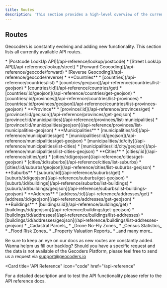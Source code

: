 ```yaml
---
title: Routes
description: 'This section provides a high-level overview of the currently available routes.'
---
```


## Routes
Geocoders is constantly evolving and adding new functionality. This section lists all currently available API routes.

<Tabs>
  <Tab title="Postcode">
    * [Postcode LookUp API](/api-reference/lookup/postcode)
    * [Street LookUp API](/api-reference/lookup/street)
  </Tab>
  <Tab title="Geocoding">
    * [Forward Geocoding](/api-reference/geocode/forward)
    * [Reverse Geocoding](/api-reference/geocode/reverse)
  </Tab>
  <Tab title="Boundaries">
    * **Countries**
      * [countries](/api-reference/countries/list)
      * [countries/geojson](/api-reference/countries/list-geojson)
      * [countries/:id](/api-reference/countries/get)
      * [countries/:id/geojson](/api-reference/countries/get-geojson)
      * [countries/:id/provinces](/api-reference/countries/list-provinces)
      * [countries/:id/provinces/geojson](/api-reference/countries/list-provinces-geojson)
    * **Province**
      * [province/:id](/api-reference/provinces/get)
      * [province/:id/geojson](/api-reference/provinces/get-geojson)
      * [province/:id/municipalities](/api-reference/provinces/list-municipalities)
      * [province/:id/municipalities/geojson](/api-reference/provinces/list-municipalities-geojson)
    * **Municipalities**
      * [municipalities/:id](/api-reference/municipalities/get)
      * [municipalities/:id/geojson](/api-reference/municipalities/get-geojson)
      * [municipalities/:id/city](/api-reference/municipalities/list-cities)
      * [municipalities/:id/city/geojson](/api-reference/municipalities/list-cities-geojson)
    * **Cities**
      * [cities/:id](/api-reference/cities/get)
      * [cities/:id/geojson](/api-reference/cities/get-geojson)
      * [cities/:id/suburbs](/api-reference/cities/list-suburbs)
      * [cities/:id/suburbs/geojson](/api-reference/cities/list-suburbs-geojson)
    * **Suburbs**
      * [suburb/:id](/api-reference/suburbs/get)
      * [suburb/:id/geojson](/api-reference/suburbs/get-geojson)
      * [suburb/:id/buildings](/api-reference/suburbs/list-buildings)
      * [suburb/:id/buildings/geojson](/api-reference/suburbs/list-buildings-geojson)
    * **Address**
      * [address/:id](/api-reference/addresses/get)
      * [address/:id/geojson](/api-reference/addresses/get-geojson)
  </Tab>
  <Tab title="Cadastral">
  * **Buildings**
    * [buildings/:id](/api-reference/buildings/get)
    * [buildings/:id/geojson](/api-reference/buildings/get-geojson)
    * [buildings/:id/addresses](/api-reference/buildings/list-addresses)
    * [buildings/:id/addresses/geojson](/api-reference/buildings/list-addresses-geojson)
  </Tab>
  <Tab title="coming soon...">
    * _Cadastral Parcels_
    * _Drone No-Fly Zones_
    * _Census Statistics_
    * _Flood Risk Zones_
    * _Property Valuation Reports_
    * _and many more_
  </Tab>
</Tabs>


Be sure to keep an eye on our docs as new routes are constantly added.
Wanna helpm us fill our backlog? Should you have a specific request and the data
is not available of the Gecoders Platform, please feel free to send us a request via
[support@geocoders.io](support@geocoders.io)

<Card
  title="API Reference"
  icon="code"
  href="/api-reference"
>
  For a detailed description and to test the API functionality please refer to the API reference docs.
</Card>
